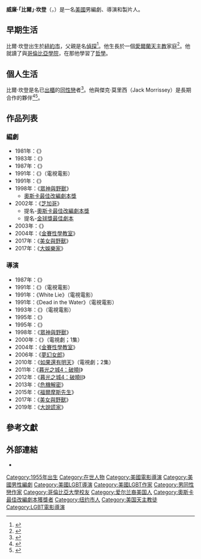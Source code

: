{{noteTA
|G1=Movie
|G2=Show
}}
{{Infobox entertainer
| type = 編劇
| name = 比爾·坎登
| foreignname = Bill Condon
| image = 
| caption = 
| birth_name = 威廉·坎登<br>（William Condon）
| birth_date = {{birth date and age|1955|10|22}}
| birth_place = {{USA}}[[紐約州|紐約州]]，[[紐約市|紐約市]]
| nationality = {{USA}}
| alma_mater = {{le|瑞吉高中 (紐約市)|Regis High School (New York City)|瑞吉高中}}<br>[[哥倫比亞學院|哥倫比亞學院]]
| occupation = 編劇，導演，製片人
| years_active = 1982年至今
| spouse = 
| children = 
| academyawards = '''[[奧斯卡最佳改編劇本獎|最佳改編劇本]]'''<br>1998年 《[[眾神與野獸|眾神與野獸]]》
| goldenraspberryawards = '''最差導演'''<br>2012年 《[[暮光之城4：破曉|暮光之城4：破曉II]]》
}}
'''威廉·「比爾」·坎登'''（{{lang-en|William "Bill" Condon}}，{{bd|1955年|10月22日}}）是一名[[美國|美國]]男編劇、導演和製片人。

== 早期生活 ==
比爾·坎登出生於[[紐約市|紐約市]]，父親是名[[偵探|偵探]]<ref>{{cite web |url=http://www.filmreference.com/film/12/Bill-Condon.html |title=Bill Condon Biography (1956?-) |publisher=FilmReference.com |date=2000-10-06 |accessdate=2015-03-04 |archive-date=2019-10-13 |archive-url=https://web.archive.org/web/20191013164517/http://www.filmreference.com/film/12/Bill-Condon.html |dead-url=no }}</ref>。他生長於一個[[愛爾蘭天主教|愛爾蘭天主教]]家庭<ref>{{cite web |last=Huttner |first=Jan Lisa |url=http://www.films42.com/chats/bill_condon.asp |title=Jan chats with Bill Condon |publisher=Films42.com |date=2004-11-19 |accessdate=2015-03-04 |archive-date=2016-04-02 |archive-url=https://web.archive.org/web/20160402125738/http://www.films42.com/chats/bill_condon.asp |dead-url=no }}</ref>。他就讀了{{le|瑞吉高中 (紐約市)|Regis High School (New York City)|瑞吉高中}}與[[哥倫比亞學院|哥倫比亞學院]]，在那他學習了[[哲學|哲學]]。

== 個人生活 ==
比爾·坎登是名已[[出櫃|出櫃]]的[[同性戀|同性戀]]者<ref>{{cite web|url=http://www.passportmagazine.com/departments/BillCondon.php |title=Bill Condon - Gay and Lesbian Travel |publisher=Passport Magazine |author=Lawrence Ferber |accessdate=2011-10-20 |deadurl=yes |archiveurl=https://web.archive.org/web/20120405210339/http://www.passportmagazine.com/departments/BillCondon.php |archivedate=2012-04-05 }}</ref>。他與傑克·莫里西（Jack Morrissey）是長期合作的夥伴<ref>{{cite web|last1=Teeman|first1=Tim|title=Can Condon's Freak Show Win Broadway?|url=http://www.thedailybeast.com/articles/2014/11/18/can-bill-condon-s-freak-show-conquer-broadway.html|publisher=[[The_Daily_Beast|The Daily Beast]]|date=2014-11-18|accessdate=2015-11-02|archive-date=2018-02-10|archive-url=https://archive.today/20180210220742/https://www.thedailybeast.com/can-condons-freak-show-win-broadway|dead-url=no}}</ref><ref>{{cite web|title=Meet Jack Morrissey: Bill Condon’s Partner With Breaking Dawn Goodies|url=http://www.twilightlexicon.com/2011/07/09/meet-jack-morrissey-bill-condons-partner-with-breaking-dawn-goodies/|work=Twilight Lexicon|date=2011-07-09|accessdate=2015-11-02|archive-date=2019-12-07|archive-url=https://web.archive.org/web/20191207215455/https://www.twilightlexicon.com/2011/07/09/meet-jack-morrissey-bill-condons-partner-with-breaking-dawn-goodies/|dead-url=no}}</ref>。

== 作品列表 ==
=== 編劇 ===
*1981年：《{{le|陌生行為：死孩子|Strange Behavior}}》
*1983年：《{{le|要地球倒轉|Strange Invaders}}》
*1987年：《{{le|姊姊，姊姊|Sister, Sister (1987 film)}}》
*1991年：《{{le|狙擊101|Murder 101 (1991 film)}}》（電視電影）
*1991年：《{{le|驅魔任務2|F/X2}}》
*1998年：《[[眾神與野獸|眾神與野獸]]》
**[[奧斯卡最佳改編劇本獎|奧斯卡最佳改編劇本獎]]
*2002年：《[[芝加哥_(電影)|芝加哥]]》
**提名-[[奧斯卡最佳改編劇本獎|奧斯卡最佳改編劇本獎]]
**提名-[[金球獎最佳劇本|金球獎最佳劇本]]
*2003年：《{{le|幸福捷徑|Shortcut to Happiness}}》
*2004年：《[[金賽性學教室|金賽性學教室]]》
*2017年：《[[美女與野獸_(2017年電影)|美女與野獸]]》
*2017年：《[[大娛樂家_(電影)|大娛樂家]]》

=== 導演 ===
*1987年：《{{le|姊姊，姊姊|Sister, Sister (1987 film)}}》
*1991年：《{{le|狙擊101|Murder 101 (1991 film)}}》（電視電影）
*1991年：《White Lie》（電視電影）
*1991年：《Dead in the Water》（電視電影）
*1993年：《{{le|爸爸別殺我|Deadly Relations}}》（電視電影）
*1995年：《{{le|腥風怒吼2|Candyman: Farewell to the Flesh}}》
*1995年：《{{le|地獄來的殺人魔|The Man Who Wouldn't Die (1995 film)}}》
*1998年：《[[眾神與野獸|眾神與野獸]]》
*2000年：《{{le|The Others|The Others (TV series)}}》（電視劇；1集）
*2004年：《[[金賽性學教室|金賽性學教室]]》
*2006年：《[[夢幻女郎|夢幻女郎]]》
*2010年：《[[如果還有明天_(美國電視劇)|如果還有明天]]》（電視劇；2集）
*2011年：《[[暮光之城4：破曉|暮光之城4：破曉I]]》
*2012年：《[[暮光之城4：破曉|暮光之城4：破曉II]]》
*2013年：《[[危機解密_(2013年電影)|危機解密]]》
*2015年：《[[福爾摩斯先生|福爾摩斯先生]]》
*2017年：《[[美女與野獸_(2017年電影)|美女與野獸]]》
*2019年：《[[大說謊家|大說謊家]]》

== 參考文獻 ==
{{reflist|30em}}

== 外部連結 ==
*{{IMDb name|0174374}}

{{比爾·坎登}}

{{Authority control}}

{{DEFAULTSORT:Condon, Bill}}
[[Category:1955年出生|Category:1955年出生]]
[[Category:在世人物|Category:在世人物]]
[[Category:美國電影導演|Category:美國電影導演]]
[[Category:美國男性編劇|Category:美國男性編劇]]
[[Category:美國LGBT導演|Category:美國LGBT導演]]
[[Category:美國LGBT作家|Category:美國LGBT作家]]
[[Category:男同性戀作家|Category:男同性戀作家]]
[[Category:哥倫比亞大學校友|Category:哥倫比亞大學校友]]
[[Category:爱尔兰裔美国人|Category:爱尔兰裔美国人]]
[[Category:奧斯卡最佳改編劇本獲獎者|Category:奧斯卡最佳改編劇本獲獎者]]
[[Category:纽约市人|Category:纽约市人]]
[[Category:美国天主教徒|Category:美国天主教徒]]
[[Category:LGBT電影導演|Category:LGBT電影導演]]